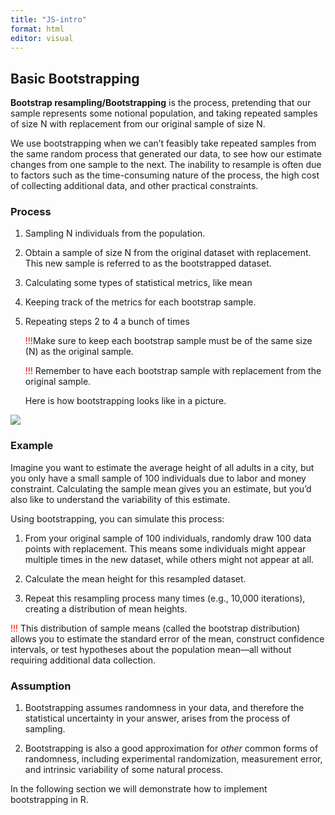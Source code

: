 ```yaml
---
title: "JS-intro"
format: html
editor: visual
---
```


## Basic Bootstrapping

**Bootstrap resampling/Bootstrapping** is the process, pretending that our sample represents some notional population, and taking repeated samples of size N with replacement from our original sample of size N.

We use bootstrapping when we can’t feasibly take repeated samples from the same random process that generated our data, to see how our estimate changes from one sample to the next. The inability to resample is often due to factors such as the time-consuming nature of the process, the high cost of collecting additional data, and other practical constraints.

### Process

1.  Sampling N individuals from the population.

2.  Obtain a sample of size N from the original dataset with replacement. This new sample is referred to as the bootstrapped dataset.

3.  Calculating some types of statistical metrics, like mean

4.  Keeping track of the metrics for each bootstrap sample.

5.  Repeating steps 2 to 4 a bunch of times

    [!!!]{style="color:red;"}Make sure to keep each bootstrap sample must be of the same size (N) as the original sample.

    [!!!]{style="color:red;"} Remember to have each bootstrap sample with replacement from the original sample.

    Here is how bootstrapping looks like in a picture.

![](images/Screen%20Shot%202024-12-02%20at%2011.09.19%20PM.png)

### Example

Imagine you want to estimate the average height of all adults in a city, but you only have a small sample of 100 individuals due to labor and money constraint. Calculating the sample mean gives you an estimate, but you’d also like to understand the variability of this estimate.

Using bootstrapping, you can simulate this process:

1.  From your original sample of 100 individuals, randomly draw 100 data points with replacement. This means some individuals might appear multiple times in the new dataset, while others might not appear at all.

2.  Calculate the mean height for this resampled dataset.

3.  Repeat this resampling process many times (e.g., 10,000 iterations), creating a distribution of mean heights.

[!!!]{style="color:red;"} This distribution of sample means (called the bootstrap distribution) allows you to estimate the standard error of the mean, construct confidence intervals, or test hypotheses about the population mean—all without requiring additional data collection.

### Assumption

1.  Bootstrapping assumes randomness in your data, and therefore the statistical uncertainty in your answer, arises from the process of sampling.

2.  Bootstrapping is also a good approximation for *other* common forms of randomness, including experimental randomization, measurement error, and intrinsic variability of some natural process.

In the following section we will demonstrate how to implement bootstrapping in R.
